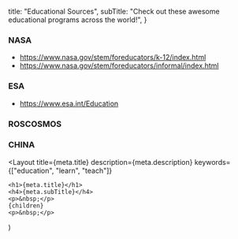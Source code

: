 
  title: "Educational Sources",
  subTitle: "Check out these awesome educational programs across the world!",
}

### NASA

- https://www.nasa.gov/stem/foreducators/k-12/index.html
- https://www.nasa.gov/stem/foreducators/informal/index.html

### ESA

- https://www.esa.int/Education

### ROSCOSMOS

### CHINA

  <Layout
    title={meta.title}
    description={meta.description}
    keywords={["education", "learn", "teach"]}
  >
    <h1>{meta.title}</h1>
    <h4>{meta.subTitle}</h4>
    <p>&nbsp;</p>
    {children}
    <p>&nbsp;</p>
  </Layout>
)
